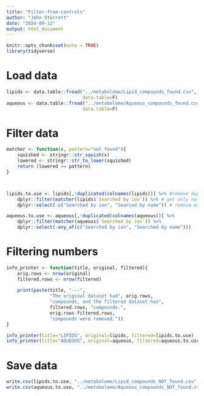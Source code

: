 ```yaml
---
title: "Filter-from-controls"
author: "John Sterrett"
date: "2024-09-12"
output: html_document
---
```


```r
knitr::opts_chunk$set(echo = TRUE)
library(tidyverse)
```

# Load data
```r
lipids <- data.table::fread("../metabolome/Lipid_compounds_found.csv",
                            data.table=F)
aqueous <- data.table::fread("../metabolome/Aqueous_compounds_found.csv",
                            data.table=F)
```

# Filter data
```r
matcher <- function(x, pattern="not found"){
    squished <- stringr::str_squish(x)
    lowered <- stringr::str_to_lower(squished)
    return (lowered == pattern)
}



lipids.to.use <- lipids[,!duplicated(colnames(lipids))] %>% #remove dups
    dplyr::filter(matcher(lipids$`Searched by ion`)) %>% # get only not found in controls
    dplyr::select(-c("Searched by ion", "Searced by name")) # remove excess columns for downstream

aqueous.to.use <- aqueous[,!duplicated(colnames(aqueous))] %>% 
    dplyr::filter(matcher(aqueous$`Searched by ion`)) %>% 
    dplyr::select(-any_of(c("Searched by ion", "Searched by name")))
```

# Filtering numbers
```r
info_printer <- function(title, original, filtered){
    orig.rows <- nrow(original)
    filtered.rows <- nrow(filtered)
    
    print(paste(title, "---", 
                "The original dataset had", orig.rows,
                "compounds, and the filtered dataset has",
                filtered.rows, "compounds.",
                orig.rows-filtered.rows, 
                "compounds were removed."))
}

info_printer(title="LIPIDS", original=lipids, filtered=lipids.to.use)
info_printer(title="AQUEOUS", original=aqueous, filtered=aqueous.to.use)
```

# Save data
```r
write.csv(lipids.to.use, "../metabolome/Lipid_compounds_NOT_found.csv", quote=F)
write.csv(aqueous.to.use, "../metabolome/Aqueous_compounds_NOT_found.csv", quote=F)
```

